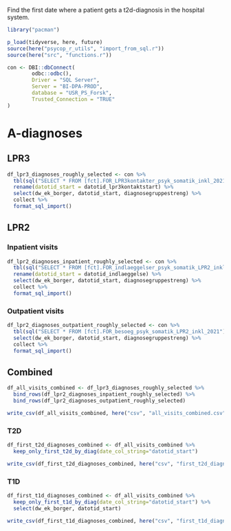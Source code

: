 Find the first date where a patient gets a t2d-diagnosis in the hospital system.

```r
library("pacman")

p_load(tidyverse, here, future)
source(here("psycop_r_utils", "import_from_sql.r"))
source(here("src", "functions.r"))

```

```r
con <- DBI::dbConnect(
        odbc::odbc(),
        Driver = "SQL Server",
        Server = "BI-DPA-PROD",
        database = "USR_PS_Forsk",
        Trusted_Connection = "TRUE"
)
```

# A-diagnoses
## LPR3
```r
df_lpr3_diagnoses_roughly_selected <- con %>% 
  tbl(sql("SELECT * FROM [fct].FOR_LPR3kontakter_psyk_somatik_inkl_2021")) %>% 
  rename(datotid_start = datotid_lpr3kontaktstart) %>% 
  select(dw_ek_borger, datotid_start, diagnosegruppestreng) %>% 
  collect %>% 
  format_sql_import()
```

## LPR2
### Inpatient visits
```r
df_lpr2_diagnoses_inpatient_roughly_selected <- con %>% 
  tbl(sql("SELECT * FROM [fct].FOR_indlaeggelser_psyk_somatik_LPR2_inkl_2021")) %>% 
  rename(datotid_start = datotid_indlaeggelse) %>% 
  select(dw_ek_borger, datotid_start, diagnosegruppestreng) %>% 
  collect %>% 
  format_sql_import()
```

### Outpatient visits
```r
df_lpr2_diagnoses_outpatient_roughly_selected <- con %>% 
  tbl(sql("SELECT * FROM [fct].FOR_besoeg_psyk_somatik_LPR2_inkl_2021")) %>% 
  select(dw_ek_borger, datotid_start, diagnosegruppestreng) %>%
  collect %>% 
  format_sql_import()
```

## Combined
```r
df_all_visits_combined <- df_lpr3_diagnoses_roughly_selected %>% 
  bind_rows(df_lpr2_diagnoses_inpatient_roughly_selected) %>% 
  bind_rows(df_lpr2_diagnoses_outpatient_roughly_selected)

write_csv(df_all_visits_combined, here("csv", "all_visits_combined.csv"))
```

### T2D
```r
df_first_t2d_diagnoses_combined <- df_all_visits_combined %>% 
  keep_only_first_t2d_by_diag(date_col_string="datotid_start")
```

```r
write_csv(df_first_t2d_diagnoses_combined, here("csv", "first_t2d_diagnosis.csv"))
```

### T1D
```r
df_first_t1d_diagnoses_combined <- df_all_visits_combined %>% 
  keep_only_first_t1d_by_diag(date_col_string="datotid_start") %>% 
  select(dw_ek_borger, datotid_start)
```

```r
write_csv(df_first_t1d_diagnoses_combined, here("csv", "first_t1d_diagnosis.csv"))
```


